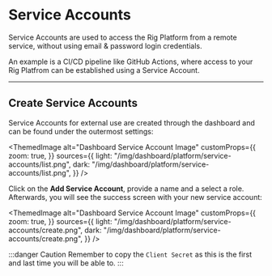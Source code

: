
# Service Accounts

Service Accounts are used to access the Rig Platform from a remote service, without using email & password login credentials.

An example is a CI/CD pipeline like GitHub Actions, where access to your Rig Platfrom can be established using a Service Account.

<hr class="solid" />

## Create Service Accounts

Service Accounts for external use are created through the dashboard and can be found under the outermost settings:

<ThemedImage
  alt="Dashboard Service Account Image"
  customProps={{
    zoom: true,
  }}
  sources={{
    light: "/img/dashboard/platform/service-accounts/list.png",
    dark: "/img/dashboard/platform/service-accounts/list.png",
  }}
/>

Click on the **Add Service Account**, provide a name and a select a role. Afterwards, you will see the success screen with your new service account:

<ThemedImage
  alt="Dashboard Service Account Image"
  customProps={{
    zoom: true,
  }}
  sources={{
    light: "/img/dashboard/platform/service-accounts/create.png",
    dark: "/img/dashboard/platform/service-accounts/create.png",
  }}
/>

:::danger Caution
Remember to copy the `Client Secret` as this is the first and last time you will be able to.
:::